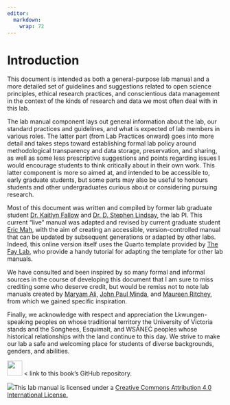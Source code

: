 ```yaml
---
editor: 
  markdown: 
    wrap: 72
---
```


# Introduction

This document is intended as both a general-purpose lab manual and a
more detailed set of guidelines and suggestions related to open science
principles, ethical research practices, and conscientious data
management in the context of the kinds of research and data we most
often deal with in this lab.

The lab manual component lays out general information about the lab, our standard practices and
guidelines, and what is expected of lab members in various roles. The latter part (from Lab Practices onward) goes into more detail and takes steps toward establishing formal lab policy around methodological transparency and data storage, preservation, and sharing, as well as
some less prescriptive suggestions and points regarding issues I would encourage students to think critically about in their own work. This latter component is more so aimed at, and intended to be accessible to, early graduate students, but some parts may also be useful to honours students and other undergraduates curious about or considering pursuing research.

Most of this document was written and compiled by former
lab graduate student [Dr. Kaitlyn
Fallow](https://www.uvic.ca/socialsciences/psychology/people/graduate/recent-graduates/fallowkaitlyn.php)
and [Dr. D. Stephen
Lindsay](https://www.uvic.ca/socialsciences/psychology/people/faculty-directory/lindsaysteve.php),
the lab PI. This current "live" manual was adapted and revised by
current graduate student [Eric Mah](https://ericymah.netlify.app/), with
the aim of creating an accessible, version-controlled manual that can be
updated by subsequent generations or adapted by other labs. Indeed, this
online version itself uses the Quarto template provided by [The Fay
Lab](https://thefaylab.github.io/lab-manual/), who provide a handy
tutorial for adapting the template for other lab manuals. 

We have consulted and been inspired by so many formal and informal sources in
the course of developing this document that I am sure to miss crediting
some who deserve credit, but would be remiss not to note lab manuals
created by [Maryam Ali](https://github.com/alylab/labmanual), [John Paul
Minda](https://osf.io/8b6kj/), and [Maureen Ritchey](https://github.com/memobc/memolab-manual), from which we gained
specific inspiration.

Finally, we acknowledge with respect and appreciation the Lkwungen-speaking peoples on whose traditional territory the University of Victoria stands and the Songhees, Esquimalt, and WSÁNEĆ peoples whose historical relationships with the land continue to this day.  We strive to make our lab a safe and welcoming place for students of diverse backgrounds, genders, and abilities.

[![](https://github.githubassets.com/images/modules/logos_page/GitHub-Mark.png){fig-align="left"
width="35px"}](https://github.com/E-Y-M/lindsay-lab-manual) \< link to this
book's GitHub repository.

<!-- ![](img/openscapes_hex_badge.png){width="25%"} -->

<!-- [*We're proud Openscapes Champions!*](https://openscapes.org) -->

<!-- ------------------------------------------------------------------------ -->

[![](img/creative_commons.png)](http://creativecommons.org/licenses/by/4.0/){fig-alt="Creative Commons License"}This
lab manual is licensed under a [Creative Commons Attribution 4.0 International
License.](http://creativecommons.org/licenses/by/4.0/)
